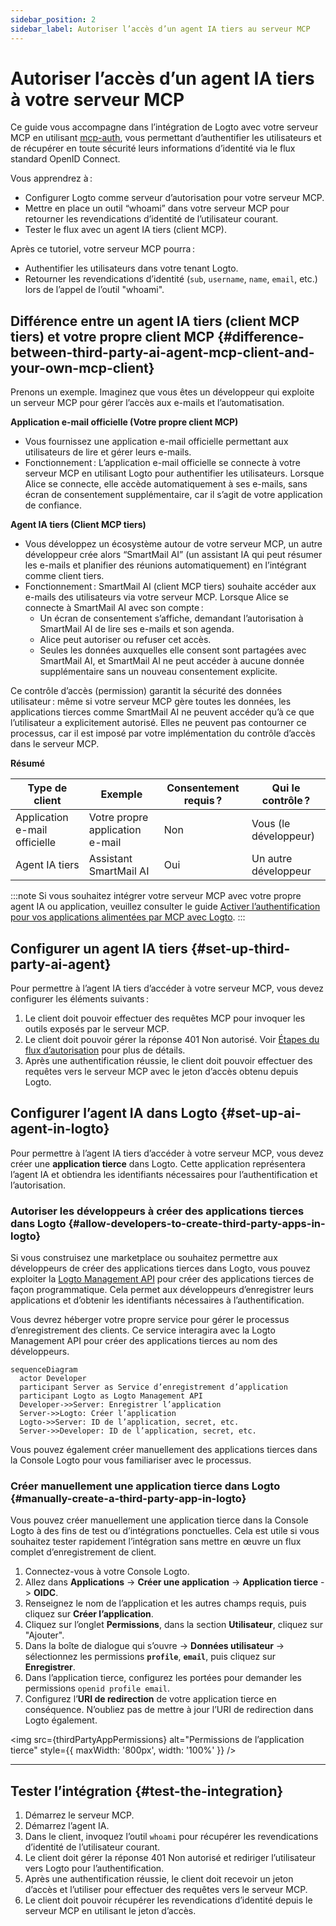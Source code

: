 ```yaml
---
sidebar_position: 2
sidebar_label: Autoriser l’accès d’un agent IA tiers au serveur MCP
---
```




# Autoriser l’accès d’un agent IA tiers à votre serveur MCP

Ce guide vous accompagne dans l’intégration de Logto avec votre serveur MCP en utilisant [mcp-auth](https://mcp-auth.dev), vous permettant d’authentifier les utilisateurs et de récupérer en toute sécurité leurs informations d’identité via le flux standard OpenID Connect.

Vous apprendrez à :

- Configurer Logto comme serveur d’autorisation pour votre serveur MCP.
- Mettre en place un outil “whoami” dans votre serveur MCP pour retourner les revendications d’identité de l’utilisateur courant.
- Tester le flux avec un agent IA tiers (client MCP).

Après ce tutoriel, votre serveur MCP pourra :

- Authentifier les utilisateurs dans votre tenant Logto.
- Retourner les revendications d’identité (`sub`, `username`, `name`, `email`, etc.) lors de l’appel de l’outil "whoami".

## Différence entre un agent IA tiers (client MCP tiers) et votre propre client MCP \{#difference-between-third-party-ai-agent-mcp-client-and-your-own-mcp-client}

Prenons un exemple. Imaginez que vous êtes un développeur qui exploite un serveur MCP pour gérer l’accès aux e-mails et l’automatisation.

**Application e-mail officielle (Votre propre client MCP)**

- Vous fournissez une application e-mail officielle permettant aux utilisateurs de lire et gérer leurs e-mails.
- Fonctionnement : L’application e-mail officielle se connecte à votre serveur MCP en utilisant Logto pour authentifier les utilisateurs. Lorsque Alice se connecte, elle accède automatiquement à ses e-mails, sans écran de consentement supplémentaire, car il s’agit de votre application de confiance.

**Agent IA tiers (Client MCP tiers)**

- Vous développez un écosystème autour de votre serveur MCP, un autre développeur crée alors “SmartMail AI” (un assistant IA qui peut résumer les e-mails et planifier des réunions automatiquement) en l’intégrant comme client tiers.
- Fonctionnement : SmartMail AI (client MCP tiers) souhaite accéder aux e-mails des utilisateurs via votre serveur MCP. Lorsque Alice se connecte à SmartMail AI avec son compte :
  - Un écran de consentement s’affiche, demandant l’autorisation à SmartMail AI de lire ses e-mails et son agenda.
  - Alice peut autoriser ou refuser cet accès.
  - Seules les données auxquelles elle consent sont partagées avec SmartMail AI, et SmartMail AI ne peut accéder à aucune donnée supplémentaire sans un nouveau consentement explicite.

Ce contrôle d’accès (permission) garantit la sécurité des données utilisateur : même si votre serveur MCP gère toutes les données, les applications tierces comme SmartMail AI ne peuvent accéder qu’à ce que l’utilisateur a explicitement autorisé. Elles ne peuvent pas contourner ce processus, car il est imposé par votre implémentation du contrôle d’accès dans le serveur MCP.

**Résumé**

| Type de client                | Exemple                         | Consentement requis ? | Qui le contrôle ?     |
| ----------------------------- | ------------------------------- | --------------------- | --------------------- |
| Application e-mail officielle | Votre propre application e-mail | Non                   | Vous (le développeur) |
| Agent IA tiers                | Assistant SmartMail AI          | Oui                   | Un autre développeur  |

:::note
Si vous souhaitez intégrer votre serveur MCP avec votre propre agent IA ou application, veuillez consulter le guide [Activer l’authentification pour vos applications alimentées par MCP avec Logto](./mcp-server-add-auth).
:::

<Prerequisites isThirdParty />

## Configurer un agent IA tiers \{#set-up-third-party-ai-agent}

Pour permettre à l’agent IA tiers d’accéder à votre serveur MCP, vous devez configurer les éléments suivants :

1. Le client doit pouvoir effectuer des requêtes MCP pour invoquer les outils exposés par le serveur MCP.
2. Le client doit pouvoir gérer la réponse 401 Non autorisé. Voir [Étapes du flux d’autorisation](https://modelcontextprotocol.io/specification/2025-03-26/basic/authorization#2-5-authorization-flow-steps) pour plus de détails.
3. Après une authentification réussie, le client doit pouvoir effectuer des requêtes vers le serveur MCP avec le jeton d’accès obtenu depuis Logto.

## Configurer l’agent IA dans Logto \{#set-up-ai-agent-in-logto}

Pour permettre à l’agent IA tiers d’accéder à votre serveur MCP, vous devez créer une **application tierce** dans Logto. Cette application représentera l’agent IA et obtiendra les identifiants nécessaires pour l’authentification et l’autorisation.

### Autoriser les développeurs à créer des applications tierces dans Logto \{#allow-developers-to-create-third-party-apps-in-logto}

Si vous construisez une marketplace ou souhaitez permettre aux développeurs de créer des applications tierces dans Logto, vous pouvez exploiter la [Logto Management API](/integrate-logto/interact-with-management-api) pour créer des applications tierces de façon programmatique. Cela permet aux développeurs d’enregistrer leurs applications et d’obtenir les identifiants nécessaires à l’authentification.

Vous devrez héberger votre propre service pour gérer le processus d’enregistrement des clients. Ce service interagira avec la Logto Management API pour créer des applications tierces au nom des développeurs.

```mermaid
sequenceDiagram
  actor Developer
  participant Server as Service d’enregistrement d’application
  participant Logto as Logto Management API
  Developer->>Server: Enregistrer l’application
  Server->>Logto: Créer l’application
  Logto->>Server: ID de l’application, secret, etc.
  Server->>Developer: ID de l’application, secret, etc.
```

Vous pouvez également créer manuellement des applications tierces dans la Console Logto pour vous familiariser avec le processus.

### Créer manuellement une application tierce dans Logto \{#manually-create-a-third-party-app-in-logto}

Vous pouvez créer manuellement une application tierce dans la Console Logto à des fins de test ou d’intégrations ponctuelles. Cela est utile si vous souhaitez tester rapidement l’intégration sans mettre en œuvre un flux complet d’enregistrement de client.

1. Connectez-vous à votre Console Logto.
2. Allez dans <CloudLink to="/applications">**Applications**</CloudLink> → **Créer une application** → **Application tierce** -> **OIDC**.
3. Renseignez le nom de l’application et les autres champs requis, puis cliquez sur **Créer l’application**.
4. Cliquez sur l’onglet **Permissions**, dans la section **Utilisateur**, cliquez sur "Ajouter".
5. Dans la boîte de dialogue qui s’ouvre -> **Données utilisateur** -> sélectionnez les permissions **`profile`**, **`email`**, puis cliquez sur **Enregistrer**.
6. Dans l’application tierce, configurez les portées pour demander les permissions `openid profile email`.
7. Configurez l’**URI de redirection** de votre application tierce en conséquence. N’oubliez pas de mettre à jour l’URI de redirection dans Logto également.

<img
  src={thirdPartyAppPermissions}
  alt="Permissions de l’application tierce"
  style={{ maxWidth: '800px', width: '100%' }}
/>

---

<QuickStartsReference />

<SetUpServer />

## Tester l’intégration \{#test-the-integration}

1. Démarrez le serveur MCP.
2. Démarrez l’agent IA.
3. Dans le client, invoquez l’outil `whoami` pour récupérer les revendications d’identité de l’utilisateur courant.
4. Le client doit gérer la réponse 401 Non autorisé et rediriger l’utilisateur vers Logto pour l’authentification.
5. Après une authentification réussie, le client doit recevoir un jeton d’accès et l’utiliser pour effectuer des requêtes vers le serveur MCP.
6. Le client doit pouvoir récupérer les revendications d’identité depuis le serveur MCP en utilisant le jeton d’accès.

<SampleCode />
